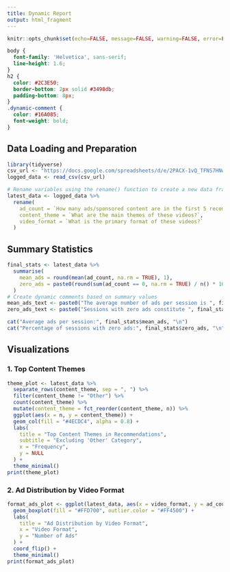 ```yaml
---
title: Dynamic Report
output: html_fragment
---
```


```r
knitr::opts_chunk$set(echo=FALSE, message=FALSE, warning=FALSE, error=FALSE)
```

```css
body { 
  font-family: 'Helvetica', sans-serif; 
  line-height: 1.6;
}
h2 { 
  color: #2C3E50; 
  border-bottom: 2px solid #3498db;
  padding-bottom: 8px;
}
.dynamic-comment { 
  color: #16A085; 
  font-weight: bold;
}
```

## Data Loading and Preparation

```r
library(tidyverse)
csv_url <- "https://docs.google.com/spreadsheets/d/e/2PACX-1vQ_TFNS7HNwjwNYpwSQCy20wYWZCyCejXjcR0EKOxUxMurwcZ3oA4gVai60trRxT0Fwh17GbUJWTSN0/pub?output=csv"
logged_data <- read_csv(csv_url)

# Rename variables using the rename() function to create a new data frame latest_data
latest_data <- logged_data %>%
  rename(
    ad_count = `How many ads/sponsored content are in the first 5 recommendations?`,
    content_theme = `What are the main themes of these videos?`,
    video_format = `What is the primary format of these videos?`
  )

```

## Summary Statistics

```r
final_stats <- latest_data %>%
  summarise(
    mean_ads = round(mean(ad_count, na.rm = TRUE), 1),
    zero_ads = paste0(round(sum(ad_count == 0, na.rm = TRUE) / n() * 100, 1), "%")
  )
# Create dynamic comments based on summary values
mean_ads_text <- paste0("The average number of ads per session is ", final_stats$mean_ads, ".")
zero_ads_text <- paste0("Sessions with zero ads constitute ", final_stats$zero_ads, " of all observations.")

cat("Average ads per session:", final_stats$mean_ads, "\n")
cat("Percentage of sessions with zero ads:", final_stats$zero_ads, "\n")
```

## Visualizations

### 1. Top Content Themes

```r
theme_plot <- latest_data %>%
  separate_rows(content_theme, sep = ", ") %>%
  filter(content_theme != "Other") %>%
  count(content_theme) %>%
  mutate(content_theme = fct_reorder(content_theme, n)) %>%
  ggplot(aes(x = n, y = content_theme)) +
  geom_col(fill = "#4ECDC4", alpha = 0.8) +
  labs(
    title = "Top Content Themes in Recommendations",
    subtitle = "Excluding 'Other' Category",
    x = "Frequency",
    y = NULL
  ) +
  theme_minimal()
print(theme_plot)


```

### 2. Ad Distribution by Video Format

```r
format_ads_plot <- ggplot(latest_data, aes(x = video_format, y = ad_count)) +
  geom_boxplot(fill = "#FFD700", outlier.color = "#FF4500") +
  labs(
    title = "Ad Distribution by Video Format",
    x = "Video Format",
    y = "Number of Ads"
  ) +
  coord_flip() +
  theme_minimal()
print(format_ads_plot)

```
